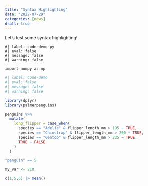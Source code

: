 ```yaml
---
title: "Syntax Highlighting"
date: "2022-07-29"
categories: [news]
draft: true
---
```


Let's test some syntax highlighting!

```.python
#| label: code-demo-py
#| eval: false
#| message: false
#| warning: false

import numpy as np
```

```r
#| label: code-demo
#| eval: false
#| message: false
#| warning: false

library(dplyr)
library(palmerpenguins)

penguins %>%
  mutate(
    long_flipper = case_when(
      species == "Adelie" & flipper_length_mm > 195 ~ TRUE,
      species == "Chinstrap" & flipper_length_mm > 200 ~ TRUE,
      species == "Gentoo" & flipper_length_mm > 225 ~ TRUE,
      TRUE ~ FALSE
    )
  )

"penguin" == 5

my_var <- 218

c(1,5,6) |> mean()
```
